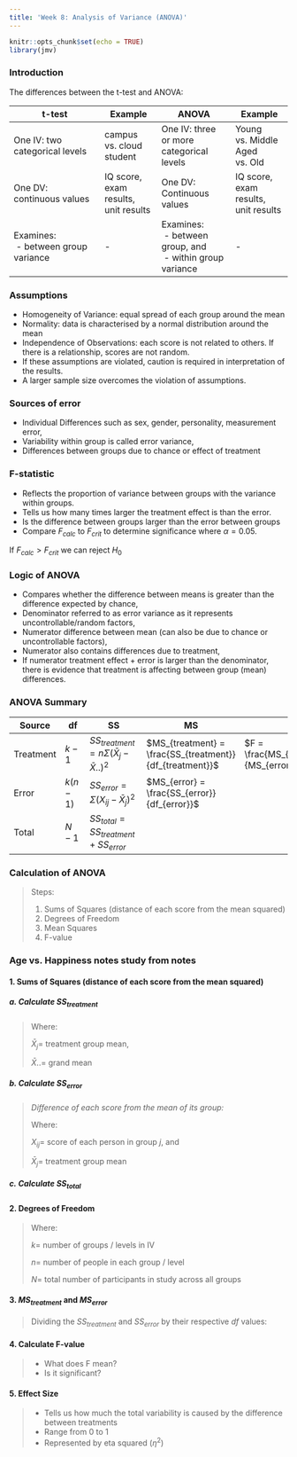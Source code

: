 ```yaml
---
title: 'Week 8: Analysis of Variance (ANOVA)'
---
```


```r
knitr::opts_chunk$set(echo = TRUE)
library(jmv)
```

### Introduction {.well}

The differences between the t-test and ANOVA:

| t-test                                                       | Example                              | ANOVA                                            | Example                              |
|--------------------------------------------------------------|--------------------------------------|--------------------------------------------------|--------------------------------------|
| One IV: two categorical levels | campus vs. cloud student             | One IV: three or more categorical levels                     | Young vs. Middle Aged vs. Old        |
| One DV: continuous values                                    | IQ score, exam results, unit results | One DV: Continuous values                        | IQ score, exam results, unit results |
| Examines:<br>&nbsp;- between group variance                              | -                                    | Examines:<br>&nbsp;- between group, and<br>&nbsp;-    within group variance | -                                    |

### Assumptions {.well}

-   Homogeneity of Variance: equal spread of each group around the mean
-   Normality: data is characterised by a normal distribution around the mean
-   Independence of Observations: each score is not related to others. If there is a relationship, scores are not random.
-   If these assumptions are violated, caution is required in interpretation of the results.
-   A larger sample size overcomes the violation of assumptions.

### Sources of error {.well}

-   Individual Differences such as sex, gender, personality, measurement error,
-   Variability within group is called error variance,
-   Differences between groups due to chance or effect of treatment

### F-statistic {.well}

-   Reflects the proportion of variance between groups with the variance within groups.
-   Tells us how many times larger the treatment effect is than the error.
-   Is the difference between groups larger than the error between groups
-   Compare $F_{calc}$ to $F_{crit}$ to determine significance where $\alpha = 0.05$.

If $F_{calc} > F_{crit}$ we can reject $H_0$

\begin{align}
  F &= \frac{variance\ between\ groups}{variance\ within\ groups} \\
  OR \\
  F &= \frac{treatment\ effect\ + difference\ due\ to\ chance}{difference\ due\ to\ chance}
\end{align}

### Logic of ANOVA {.well}

-   Compares whether the difference between means is greater than the difference expected by chance,
-   Denominator referred to as error variance as it represents uncontrollable/random factors,
-   Numerator difference between mean (can also be due to chance or uncontrollable factors),
-   Numerator also contains differences due to treatment,
-   If numerator treatment effect + error is larger than the denominator, there is evidence that treatment is affecting between group (mean) differences.

### ANOVA Summary {.well}

| Source    | df       | SS                                                  | MS                                                        | F                                     |
|-----------|----------|-----------------------------------------------------|-----------------------------------------------------------|---------------------------------------|
| Treatment | $k-1$    | $SS_{treatment} = n\Sigma(\bar{X}_{j}-\bar{X}..)^2$ | $MS_{treatment} = \frac{SS_{treatment}}{df_{treatment}}$ | $F = \frac{MS_{treatment}}{MS_{error}}$ |
| Error     | $k(n-1)$ | $SS_{error} = \Sigma(X_{ij}-\bar{X}_j)^2$           | $MS_{error} = \frac{SS_{error}}{df_{error}}$             |                                       |
| Total     | $N-1$    | $SS_{total} = SS_{treatment} + SS_{error}$          |                                                           |                                       |

### Calculation of ANOVA {.well}

>Steps:
>
>1.    Sums of Squares (distance of each score from the mean squared)
>2.    Degrees of Freedom
>3.    Mean Squares
>4.    F-value

### Age vs. Happiness notes study from notes {.well}

#### 1. Sums of Squares (distance of each score from the mean squared)

##### a. Calculate $SS_{treatment}$

>Where:
>
>$\bar{X}_j =$ treatment group mean,
>
>$\bar{X}.. =$ grand mean
>
>\begin{align}
>  SS_{treatment} = n\Sigma(\bar{X}_{j}-\bar{X}..)^2
>\end{align}

##### b. Calculate $SS_{error}$

>*Difference of each score from the mean of its group:*
>
>Where:
>
>$X_{ij} =$ score of each person in group $j$, and
>
>$\bar{X}_j=$ treatment group mean
>
>\begin{align}
>  SS_{error} = \Sigma(X_{ij}-\bar{X}_j)^2
>\end{align}


##### c. Calculate $SS_{total}$

>\begin{align}
>  SS_{total} = SS_{treatment} + SS_{error}
>\end{align}

#### 2. Degrees of Freedom

>Where:
>
>$k =$ number of groups / levels in IV
>
>$n =$ number of people in each group / level
>
>$N=$ total number of participants in study across all groups
>
>\begin{align}
>  df_{treatment} &= k-1 \\
>  df_{error} &= k(n-1) \\
>  df_{total} &= N-1
>\end{align}

#### 3. $MS_{treatment}$ and $MS_{error}$

>Dividing the $SS_{treatment}$ and $SS_{error}$ by their respective $df$ values:
>
>\begin{align}
>  MS_{treatment} &= \frac{SS_{treatment}}{df_{treatment}} \\
>  MS_{error} &= \frac{SS_{error}}{df_{error}}
>\end{align}

#### 4. Calculate F-value

>\begin{align}
>  F &= \frac{MS_{treatment}}{MS_{error}}
>\end{align}
>
>-   What does F mean?
>-   Is it significant?

#### 5. Effect Size

>-   Tells us how much the total variability is caused by the difference between treatments
>-   Range from 0 to 1
>-   Represented by eta squared ($\eta^2$)
>
>\begin{align}
>  \eta^2 = \frac{SS_{treat}}{SS{total}}
>\end{align}